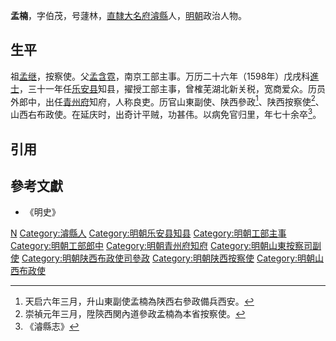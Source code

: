 '''孟楠'''，字伯茂，号蘧林，[[直隸|直隸]][[大名府|大名府]][[濬縣|濬縣]]人，[[明朝|明朝]]政治人物。

==生平==
祖[[孟继|孟继]]，按察使。父[[孟含霓|孟含霓]]，南京工部主事。万历二十六年（1598年）戊戌科[[進士|進士]]，三十一年任[[乐安县|乐安县]]知县，擢授工部主事，曾榷芜湖北新关税，宽商爱众。历员外郎中，出任[[青州府|青州府]]知府，人称良吏。历官山東副使、陕西參政<ref>天启六年三月，升山東副使孟楠為陕西右參政備兵西安。</ref>、陕西按察使<ref>崇禎元年三月，陞陝西関內道參政孟楠為本省按察使。</ref>、山西右布政使。在延庆时，出奇计平贼，功甚伟。以病免官归里，年七十余卒<ref>《濬縣志》</ref>。

==引用==
{{reflist}}

==參考文獻==
*《明史》

{{start box}}
{{s-off}}
{{s-before|[[王國翼|王國翼]]<br>}}
{{s-title|明朝乐安县知县|1603年-1605年}}
{{s-after|[[糜有象|糜有象]]<br>}}
{{end box}}

{{萬曆二十六年戊戌科殿試金榜}}

[[Category:孟姓|N]]
[[Category:濬縣人|Category:濬縣人]]
[[Category:明朝乐安县知县|Category:明朝乐安县知县]]
[[Category:明朝工部主事|Category:明朝工部主事]]
[[Category:明朝工部郎中|Category:明朝工部郎中]]
[[Category:明朝青州府知府|Category:明朝青州府知府]]
[[Category:明朝山東按察司副使|Category:明朝山東按察司副使]]
[[Category:明朝陕西布政使司參政|Category:明朝陕西布政使司參政]]
[[Category:明朝陕西按察使|Category:明朝陕西按察使]]
[[Category:明朝山西布政使|Category:明朝山西布政使]]